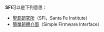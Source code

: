 '''SFI'''可以是下列意思：
*[[聖菲研究所|聖菲研究所]]（SFI，Santa Fe Institute）
*[[簡單韌體介面|簡單韌體介面]]（Simple Firmware Interface）
{{disambig|cat=三字拉丁字母縮寫消歧義}}